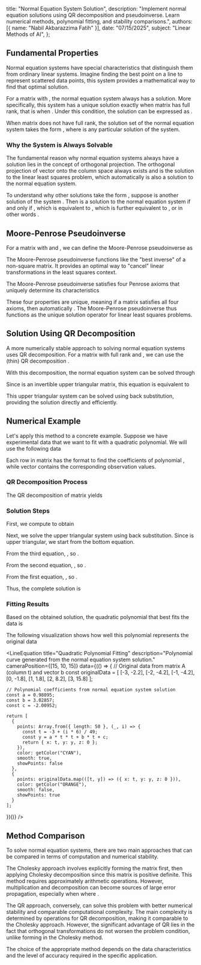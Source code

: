   title: "Normal Equation System Solution",
  description: "Implement normal equation solutions using QR decomposition and pseudoinverse. Learn numerical methods, polynomial fitting, and stability comparisons.",
  authors: [{ name: "Nabil Akbarazzima Fatih" }],
  date: "07/15/2025",
  subject: "Linear Methods of AI",
};


## Fundamental Properties

Normal equation systems <InlineMath math="A^T A x = A^T b" /> have special characteristics that distinguish them from ordinary linear systems. Imagine finding the best point on a line to represent scattered data points, this system provides a mathematical way to find that optimal solution.

For a matrix <InlineMath math="A \in \mathbb{R}^{m \times n}" /> with <InlineMath math="m \geq n" />, the normal equation system <InlineMath math="A^T A x = A^T b" /> always has a solution. More specifically, this system has a unique solution exactly when matrix <InlineMath math="A" /> has full rank, that is when <InlineMath math="\text{Rank}(A) = n" />. Under this condition, the solution can be expressed as <InlineMath math="\hat{x} = (A^T A)^{-1} A^T b" />.

When matrix <InlineMath math="A" /> does not have full rank, the solution set of the normal equation system takes the form <InlineMath math="\hat{x} + \text{Kernel}(A)" />, where <InlineMath math="\hat{x}" /> is any particular solution of the system.

### Why the System is Always Solvable

The fundamental reason why normal equation systems always have a solution lies in the concept of orthogonal projection. The orthogonal projection of vector <InlineMath math="b" /> onto the column space <InlineMath math="\{Ax : x \in \mathbb{R}^n\}" /> always exists and is the solution to the linear least squares problem, which automatically is also a solution to the normal equation system.

To understand why other solutions take the form <InlineMath math="\hat{x} + \text{Kernel}(A)" />, suppose <InlineMath math="\tilde{x}" /> is another solution of the system <InlineMath math="A^T A \tilde{x} = A^T b" />. Then <InlineMath math="\tilde{x}" /> is a solution to the normal equation system if and only if <InlineMath math="A^T A(\tilde{x} - \hat{x}) = 0" />, which is equivalent to <InlineMath math="(\tilde{x} - \hat{x})^T A^T A(\tilde{x} - \hat{x}) = 0" />, which is further equivalent to <InlineMath math="A(\tilde{x} - \hat{x}) = 0" />, or in other words <InlineMath math="\tilde{x} - \hat{x} \in \text{Kernel}(A)" />.

## Moore-Penrose Pseudoinverse

For a matrix <InlineMath math="A \in \mathbb{R}^{m \times n}" /> with <InlineMath math="m \geq n" /> and <InlineMath math="\text{Rank}(A) = n" />, we can define the Moore-Penrose pseudoinverse as

<BlockMath math="A^{\dagger} = (A^T A)^{-1} A^T" />

The Moore-Penrose pseudoinverse functions like the "best inverse" of a non-square matrix. It provides an optimal way to "cancel" linear transformations in the least squares context.

The Moore-Penrose pseudoinverse satisfies four Penrose axioms that uniquely determine its characteristics

<MathContainer>
<BlockMath math="AA^{\dagger}A = A" />
<BlockMath math="A^{\dagger}AA^{\dagger} = A^{\dagger}" />
<BlockMath math="(AA^{\dagger})^T = AA^{\dagger}" />
<BlockMath math="(A^{\dagger}A)^T = A^{\dagger}A" />
</MathContainer>

These four properties are unique, meaning if a matrix <InlineMath math="B" /> satisfies all four axioms, then automatically <InlineMath math="B = A^{\dagger}" />. The Moore-Penrose pseudoinverse thus functions as the unique solution operator for linear least squares problems.

## Solution Using QR Decomposition

A more numerically stable approach to solving normal equation systems uses QR decomposition. For a matrix <InlineMath math="A \in \mathbb{R}^{m \times n}" /> with full rank and <InlineMath math="m \geq n" />, we can use the (thin) QR decomposition <InlineMath math="A = Q_1 R_1" />.

With this decomposition, the normal equation system <InlineMath math="A^T A x = A^T b" /> can be solved through

<BlockMath math="A^T A x = R_1^T Q_1^T Q_1 R_1 x = R_1^T R_1 x = R_1^T Q_1^T b = A^T b" />

Since <InlineMath math="R_1" /> is an invertible upper triangular matrix, this equation is equivalent to

<BlockMath math="R_1 x = Q_1^T b" />

This upper triangular system can be solved using back substitution, providing the solution <InlineMath math="x" /> directly and efficiently.

## Numerical Example

Let's apply this method to a concrete example. Suppose we have experimental data that we want to fit with a quadratic polynomial. We will use the following data

<MathContainer>
<BlockMath math="A = \begin{pmatrix} 9 & -3 & 1 \\ 4 & -2 & 1 \\ 1 & -1 & 1 \\ 0 & 0 & 1 \\ 1 & 1 & 1 \\ 4 & 2 & 1 \\ 9 & 3 & 1 \end{pmatrix}" />
<BlockMath math="b = \begin{pmatrix} -2.2 \\ -4.2 \\ -4.2 \\ -1.8 \\ 1.8 \\ 8.2 \\ 15.8 \end{pmatrix}" />
</MathContainer>

Each row in matrix <InlineMath math="A" /> has the format <InlineMath math="[t_i^2, t_i, 1]" /> to find the coefficients of polynomial <InlineMath math="y = at^2 + bt + c" />, while vector <InlineMath math="b" /> contains the corresponding observation values.

### QR Decomposition Process

The QR decomposition of matrix <InlineMath math="A" /> yields

<MathContainer>
<BlockMath math="Q_1 = \begin{pmatrix} -0.64286 & -0.56695 & 0.16496 \\ -0.28571 & -0.37796 & -0.24744 \\ -0.07143 & -0.18898 & -0.49487 \\ -0.00000 & 0.00000 & -0.57735 \\ -0.07143 & 0.18898 & -0.49487 \\ -0.28571 & 0.37796 & -0.24744 \\ -0.64286 & 0.56695 & 0.16496 \end{pmatrix}" />
<BlockMath math="R_1 = \begin{pmatrix} -14.00000 & -0.00000 & -2.00000 \\ 0.00000 & 5.29150 & 0.00000 \\ 0.00000 & 0.00000 & -1.73205 \end{pmatrix}" />
</MathContainer>

### Solution Steps

First, we compute <InlineMath math="Q_1^T b" /> to obtain

<BlockMath math="Q_1^T b = \begin{pmatrix} -9.7143 \\ 16.0257 \\ 3.4806 \end{pmatrix}" />

Next, we solve the upper triangular system <InlineMath math="R_1 x = Q_1^T b" /> using back substitution. Since <InlineMath math="R_1" /> is upper triangular, we start from the bottom equation.

From the third equation, <InlineMath math="-1.73205 x_3 = 3.4806" />, so <InlineMath math="x_3 = -2.00952" />.

From the second equation, <InlineMath math="5.29150 x_2 = 16.0257" />, so <InlineMath math="x_2 = 3.02857" />.

From the first equation, <InlineMath math="-14.00000 x_1 - 2.00000(-2.00952) = -9.7143" />, so <InlineMath math="x_1 = 0.98095" />.

Thus, the complete solution is

<BlockMath math="\hat{x} = \begin{pmatrix} 0.98095 \\ 3.02857 \\ -2.00952 \end{pmatrix}" />

### Fitting Results

Based on the obtained solution, the quadratic polynomial that best fits the data is

<BlockMath math="y = 0.98095 \cdot t^2 + 3.02857 \cdot t - 2.00952" />

The following visualization shows how well this polynomial represents the original data

<LineEquation
  title="Quadratic Polynomial Fitting"
  description="Polynomial curve generated from the normal equation system solution."
  cameraPosition={[15, 10, 15]}
  data={(() => {
    // Original data from matrix A (column t) and vector b
    const originalData = [
      [-3, -2.2],
      [-2, -4.2],
      [-1, -4.2],
      [0, -1.8],
      [1, 1.8],
      [2, 8.2],
      [3, 15.8]
    ];
    
    // Polynomial coefficients from normal equation system solution
    const a = 0.98095;
    const b = 3.02857;
    const c = -2.00952;
    
    return [
      {
        points: Array.from({ length: 50 }, (_, i) => {
          const t = -3 + (i * 6) / 49;
          const y = a * t * t + b * t + c;
          return { x: t, y: y, z: 0 };
        }),
        color: getColor("CYAN"),
        smooth: true,
        showPoints: false
      },
      {
        points: originalData.map(([t, y]) => ({ x: t, y: y, z: 0 })),
        color: getColor("ORANGE"),
        smooth: false,
        showPoints: true
      }
    ];
  })()}
/>

## Method Comparison

To solve normal equation systems, there are two main approaches that can be compared in terms of computation and numerical stability.

The Cholesky approach involves explicitly forming the matrix <InlineMath math="A^T A" /> first, then applying Cholesky decomposition since this matrix is positive definite. This method requires approximately <InlineMath math="n^2 \cdot m + \frac{1}{6}n^3 + O(n^2) + O(m \cdot n)" /> arithmetic operations. However, multiplication and decomposition can become sources of large error propagation, especially when <InlineMath math="m = n" /> where <InlineMath math="\text{cond}(A^T A) \approx \text{cond}(A)^2" />.

The QR approach, conversely, can solve this problem with better numerical stability and comparable computational complexity. The main complexity is determined by <InlineMath math="n^2 \cdot m" /> operations for QR decomposition, making it comparable to the Cholesky approach. However, the significant advantage of QR lies in the fact that orthogonal transformations do not worsen the problem condition, unlike forming <InlineMath math="A^T A" /> in the Cholesky method.

The choice of the appropriate method depends on the data characteristics and the level of accuracy required in the specific application.